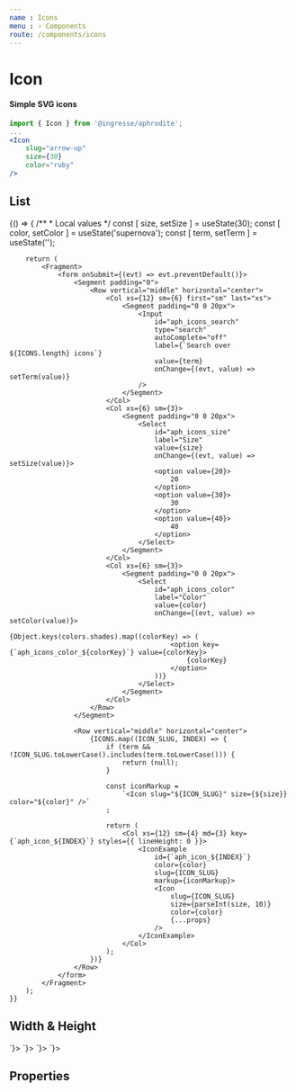 ```yaml
---
name : Icons
menu : › Components
route: /components/icons
---
```



# Icon

#### Simple SVG icons

```jsx
import { Icon } from '@ingresse/aphrodite';
...
<Icon
    slug="arrow-up"
    size={30}
    color="ruby"
/>
```


## List

<Playground>
    {() => {
        /**
         * Local values
         */
        const [ size, setSize ]   = useState(30);
        const [ color, setColor ] = useState('supernova');
        const [ term, setTerm ]   = useState('');

        return (
            <Fragment>
                <form onSubmit={(evt) => evt.preventDefault()}>
                    <Segment padding="0">
                        <Row vertical="middle" horizontal="center">
                            <Col xs={12} sm={6} first="sm" last="xs">
                                <Segment padding="0 0 20px">
                                    <Input
                                        id="aph_icons_search"
                                        type="search"
                                        autoComplete="off"
                                        label={`Search over ${ICONS.length} icons`}
                                        value={term}
                                        onChange={(evt, value) => setTerm(value)}
                                    />
                                </Segment>
                            </Col>
                            <Col xs={6} sm={3}>
                                <Segment padding="0 0 20px">
                                    <Select
                                        id="aph_icons_size"
                                        label="Size"
                                        value={size}
                                        onChange={(evt, value) => setSize(value)}>
                                        <option value={20}>
                                            20
                                        </option>
                                        <option value={30}>
                                            30
                                        </option>
                                        <option value={40}>
                                            40
                                        </option>
                                    </Select>
                                </Segment>
                            </Col>
                            <Col xs={6} sm={3}>
                                <Segment padding="0 0 20px">
                                    <Select
                                        id="aph_icons_color"
                                        label="Color"
                                        value={color}
                                        onChange={(evt, value) => setColor(value)}>
                                        {Object.keys(colors.shades).map((colorKey) => (
                                            <option key={`aph_icons_color_${colorKey}`} value={colorKey}>
                                                {colorKey}
                                            </option>
                                        ))}
                                    </Select>
                                </Segment>
                            </Col>
                        </Row>
                    </Segment>

                    <Row vertical="middle" horizontal="center">
                        {ICONS.map((ICON_SLUG, INDEX) => {
                            if (term && !ICON_SLUG.toLowerCase().includes(term.toLowerCase())) {
                                return (null);
                            }

                            const iconMarkup =
                                `<Icon slug="${ICON_SLUG}" size={${size}} color="${color}" />`
                            ;

                            return (
                                <Col xs={12} sm={4} md={3} key={`aph_icon_${INDEX}`} styles={{ lineHeight: 0 }}>
                                    <IconExample
                                        id={`aph_icon_${INDEX}`}
                                        color={color}
                                        slug={ICON_SLUG}
                                        markup={iconMarkup}>
                                        <Icon
                                            slug={ICON_SLUG}
                                            size={parseInt(size, 10)}
                                            color={color}
                                            {...props}
                                        />
                                    </IconExample>
                                </Col>
                            );
                        })}
                    </Row>
                </form>
            </Fragment>
        );
    }}
</Playground>


## Width & Height

<Playground>
    <Segment padding="20px 0 0">
        <Row vertical="middle" horizontal="center">
            <Col xs={12} sm={6} md={3} styles={{ lineHeight: 0 }}>
                <IconExample
                    markup={`<Icon slug="loading" width={20} height={5} color="primary" />`}>
                    <Icon
                        slug="loading"
                        width={20}
                        height={5}
                        color="primary"
                    />
                </IconExample>
            </Col>
            <Col xs={12} sm={6} md={3} styles={{ lineHeight: 0 }}>
                <IconExample
                    markup={`<Icon slug="loading" width={40} height={10} />`}>
                    <Icon
                        slug="loading"
                        width={40}
                        height={10}
                    />
                </IconExample>
            </Col>
            <Col xs={12} sm={6} md={3} styles={{ lineHeight: 0 }}>
                <IconExample
                    markup={`<Icon slug="loading" width={80} height={20} color="primary" />`}>
                    <Icon
                        slug="loading"
                        width={80}
                        height={20}
                        color="primary"
                    />
                </IconExample>
            </Col>
            <Col xs={12} sm={6} md={3} styles={{ lineHeight: 0 }}>
                <IconExample
                    markup={`<Icon slug="loading" width={120} height={30} />`}>
                    <Icon
                        slug="loading"
                        width={120}
                        height={30}
                    />
                </IconExample>
            </Col>
        </Row>
    </Segment>
</Playground>


## Properties

<Props of={Icon} />
